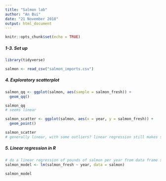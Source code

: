 ```yaml
---
title: "Salmon lab"
author: "An Bui"
date: "21 November 2018"
output: html_document
---
```


```r
knitr::opts_chunk$set(echo = TRUE)
```
##### 1-3. Set up
```r
library(tidyverse)

salmon <- read_csv("salmon_imports.csv")
```

##### 4. Exploratory scatterplot
```r
salmon_qq <- ggplot(salmon, aes(sample = salmon_fresh)) +
  geom_qq()

salmon_qq
# seems linear
```

```r
salmon_scatter <- ggplot(salmon, aes(x = year, y = salmon_fresh)) +
  geom_point()

salmon_scatter
# generally linear, with some outliers? linear regression still makes sense though
```

##### 5. Linear regression in R
```r
# do a linear regression of pounds of salmon per year from data frame salmon
salmon_model <- lm(salmon_fresh ~ year, data = salmon)

salmon_model
```





